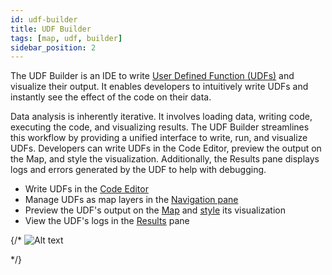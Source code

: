 ```yaml
---
id: udf-builder
title: UDF Builder
tags: [map, udf, builder]
sidebar_position: 2
---
```



The UDF Builder is an IDE to write [User Defined Function (UDFs)](/core-concepts/why/) and visualize their output. It enables developers to intuitively write UDFs and instantly see the effect of the code on their data.

Data analysis is inherently iterative. It involves loading data, writing code, executing the code, and visualizing results. The UDF Builder streamlines this workflow by providing a unified interface to write, run, and visualize UDFs. Developers can write UDFs in the Code Editor, preview the output on the Map, and style the visualization. Additionally, the Results pane displays logs and errors generated by the UDF to help with debugging.



- Write UDFs in the [Code Editor](/workbench/udf-builder/code-editor/)
- Manage UDFs as map layers in the [Navigation pane](/workbench/udf-builder/navigation/)
- Preview the UDF's output on the [Map](/workbench/udf-builder/map/) and [style](/workbench/udf-builder/styling/) its visualization
- View the UDF's logs in the [Results](/workbench/udf-builder/results/) pane


<ReactPlayer className="video__player" playing={true} muted={true} controls height="100%" url="https://fused-magic.s3.us-west-2.amazonaws.com/workbench-walkthrough-videos/docs_udfbuilderv.mp4" width="100%" />

{/*
![Alt text](https://fused-magic.s3.us-west-2.amazonaws.com/docs_assets/image-17.png)




<DocCardList /> */}
